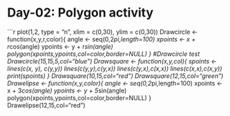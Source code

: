 Day-02: Polygon activity
========================================================
```r
plot(1,2, type = "n", xlim = c(0,30), ylim = c(0,30))
Drawcircle <- function(x,y,r,color){
  angle <- seq(0,2*pi,length=100)
  xpoints <- x + r*cos(angle)
  ypoints <- y + r*sin(angle)
  polygon(xpoints,ypoints,col=color,border=NULL)
}
#Drawcircle test
Drawcircle(15,15,5,col="blue")
Drawsquare <- function(x,y,col){
spoints <-lines(c(x, y), c(y,y))
lines(c(y,y),c(y,x))
lines(c(y,x),c(x,x))
lines(c(x,x),c(x,y))
print(spoints)
}
Drawsquare(10,15,col="red")
Drawsquare(12,15,col="green")
Drawelipse <- function(x,y,color){
  angle <- seq(0,2*pi,length=100)
  xpoints <- x + 3*cos(angle)
  ypoints <- y + 5*sin(angle)
  polygon(xpoints,ypoints,col=color,border=NULL)
  }
  Drawelipse(12,15,col="red")
